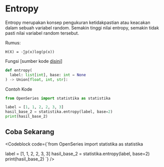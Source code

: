 
# Entropy

Entropy merupakan konsep pengukuran ketidakpastian atau keacakan dalam sebuah variabel random.
Semakin tinggi nilai entropy, semakin tidak pasti nilai variabel random tersebut.

Rumus:

```
H(X) = -∑p(x)log(p(x))
```

Fungsi [sumber kode [disini](https://github.com/bellshade/OpenSeries/blob/main/OpenSeries/statistika.py#L6)]

```python
def entropy(
  label: list[int], base: int = None
) -> Union[float, int, str]:
```

Contoh Kode

```python
from OpenSeries import statistika as statistika

label = [1, 1, 2, 2, 3, 3]
hasil_base_2 = statistika.entropy(label, base=2)
print(hasil_base_2)
```

## Coba Sekarang

<Codeblock code={`from OpenSeries import statistika as statistika

label = [1, 1, 2, 2, 3, 3]
hasil_base_2 = statistika.entropy(label, base=2)
print(hasil_base_2)
`} />
